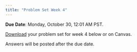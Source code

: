 ```yaml
---
title: "Problem Set Week 4"
---
```


**Due Date**: Monday, October 30, 12:01 AM PST.

[Download](https://github.com/emoriebeck/psc290-data-FQ23/raw/main/05-assignments/04-ps4/problemset4.zip) your problem set for week 4 below or on Canvas.

Answers will be posted after the due date.
